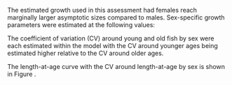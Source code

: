
The estimated growth used in this assessment had females reach marginally larger asymptotic sizes compared to males. Sex-specific growth parameters were estimated at the following values:

\begin{centering}

Females $L_{\infty}$ = `r round(model$MGparmAdj$L_at_Amax_Fem_GP_1[1], 1)` cm; $k$ = `r round(model$MGparmAdj$VonBert_K_Fem_GP_1[1], 3)`

Males $L_{\infty}$ = `r round(model$MGparmAdj$L_at_Amax_Mal_GP_1[1], 1)` cm; $k$ = `r round(model$MGparmAdj$VonBert_K_Mal_GP_1[1], 3)`

\end{centering}

\vspace{0.5cm}

The coefficient of variation (CV) around young and old fish by sex were each estimated within the model with the CV around younger ages being estimated higher relative to the CV around older ages.  

\begin{centering}

Females $CV_{young}$ = `r round(model$MGparmAdj$CV_young_Fem_GP_1[1], 2)`; $CV_{old}$ = `r round(model$MGparmAdj$CV_old_Fem_GP_1[1], 2)`

Males $CV_{young}$ = `r round(model$MGparmAdj$CV_young_Mal_GP_1[1], 2)`; $CV_{old}$ = `r round(model$MGparmAdj$CV_old_Mal_GP_1[1], 2)`

\end{centering}

\vspace{0.5cm}

The length-at-age curve with the CV around length-at-age by sex is shown in Figure \ref{fig:length-at-age}.  

 